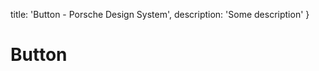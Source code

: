 
  title: 'Button - Porsche Design System',
  description: 'Some description'
}

# Button <ComponentStatus tagName="p-button"></ComponentStatus>

<TableOfContents headings={[]} />
